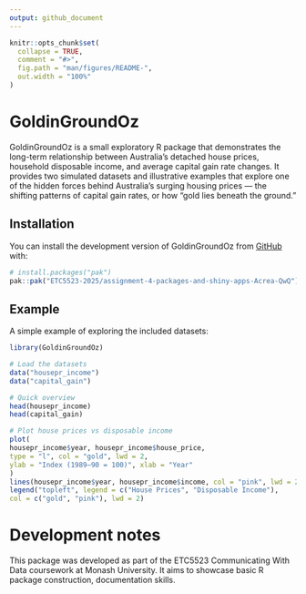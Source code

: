 ```yaml
---
output: github_document
---
```


<!-- README.md is generated from README.Rmd. Please edit that file -->

```r
knitr::opts_chunk$set(
  collapse = TRUE,
  comment = "#>",
  fig.path = "man/figures/README-",
  out.width = "100%"
)
```

# GoldinGroundOz

<!-- badges: start --> <!-- badges: end -->
GoldinGroundOz is a small exploratory R package that demonstrates the long-term relationship between Australia's detached house prices, household disposable income, and average capital gain rate changes.
It provides two simulated datasets and illustrative examples that explore one of the hidden forces behind Australia’s surging housing prices — the shifting patterns of capital gain rates, or how “gold lies beneath the ground.”

## Installation

You can install the development version of GoldinGroundOz from [GitHub](https://github.com/) with:

``` r
# install.packages("pak")
pak::pak("ETC5523-2025/assignment-4-packages-and-shiny-apps-Acrea-QwQ")
```

## Example

A simple example of exploring the included datasets:

```r
library(GoldinGroundOz)

# Load the datasets
data("housepr_income")
data("capital_gain")

# Quick overview
head(housepr_income)
head(capital_gain)

# Plot house prices vs disposable income
plot(
housepr_income$year, housepr_income$house_price,
type = "l", col = "gold", lwd = 2,
ylab = "Index (1989–90 = 100)", xlab = "Year"
)
lines(housepr_income$year, housepr_income$income, col = "pink", lwd = 2)
legend("topleft", legend = c("House Prices", "Disposable Income"),
col = c("gold", "pink"), lwd = 2)
```

# Development notes

This package was developed as part of the ETC5523 Communicating With Data coursework at Monash University.
It aims to showcase basic R package construction, documentation skills.

